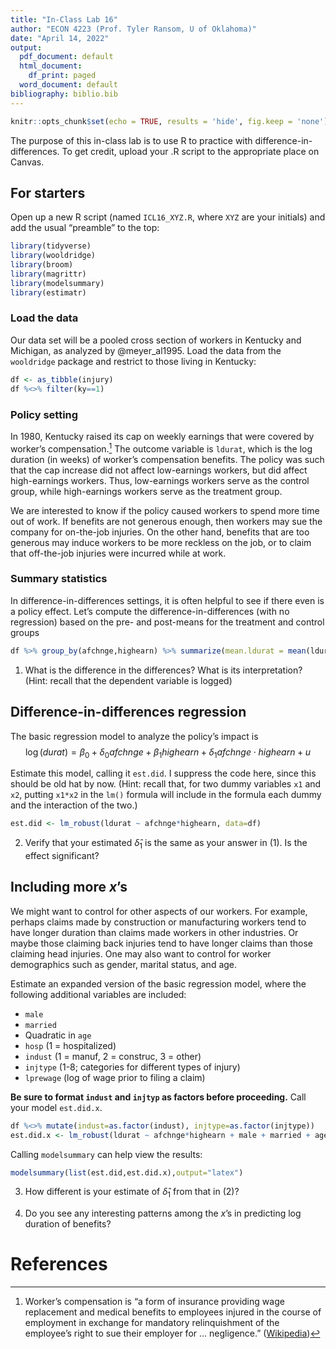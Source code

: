 ```yaml
---
title: "In-Class Lab 16"
author: "ECON 4223 (Prof. Tyler Ransom, U of Oklahoma)"
date: "April 14, 2022"
output:
  pdf_document: default
  html_document:
    df_print: paged
  word_document: default
bibliography: biblio.bib
---
```


```r
knitr::opts_chunk$set(echo = TRUE, results = 'hide', fig.keep = 'none')
```

The purpose of this in-class lab is to use R to practice with difference-in-differences. To get credit, upload your .R script to the appropriate place on Canvas.

## For starters

Open up a new R script (named `ICL16_XYZ.R`, where `XYZ` are your initials) and add the usual "preamble" to the top:

```r
library(tidyverse)
library(wooldridge)
library(broom)
library(magrittr)
library(modelsummary)
library(estimatr)
```

### Load the data

Our data set will be a pooled cross section of workers in Kentucky and Michigan, as analyzed by @meyer_al1995. Load the data from the `wooldridge` package and restrict to those living in Kentucky:

```r
df <- as_tibble(injury)
df %<>% filter(ky==1)
```

### Policy setting

In 1980, Kentucky raised its cap on weekly earnings that were covered by worker's compensation.[^1] The outcome variable is `ldurat`, which is the log duration (in weeks) of worker's compensation benefits. The policy was such that the cap increase did not affect low-earnings workers, but did affect high-earnings workers. Thus, low-earnings workers serve as the control group, while high-earnings workers serve as the treatment group.

[^1]: Worker's compensation is "a form of insurance providing wage replacement and medical benefits to employees injured in the course of employment in exchange for mandatory relinquishment of the employee's right to sue their employer for ... negligence." ([Wikipedia](https://en.wikipedia.org/wiki/Workers%27_compensation))

We are interested to know if the policy caused workers to spend more time out of work. If benefits are not generous enough, then workers may sue the company for on-the-job injuries. On the other hand, benefits that are too generous may induce workers to be more reckless on the job, or to claim that off-the-job injuries were incurred while at work.

### Summary statistics

In difference-in-differences settings, it is often helpful to see if there even is a policy effect. Let's compute the difference-in-differences (with no regression) based on the pre- and post-means for the treatment and control groups

```r
df %>% group_by(afchnge,highearn) %>% summarize(mean.ldurat = mean(ldurat))
```

1.  What is the difference in the differences? What is its interpretation? (Hint: recall that the dependent variable is logged)

## Difference-in-differences regression

The basic regression model to analyze the policy's impact is $$
\log(durat) = \beta_0 + \delta_0 afchnge + \beta_1 highearn + \delta_1 afchnge \cdot highearn + u
$$

Estimate this model, calling it `est.did`. I suppress the code here, since this should be old hat by now. (Hint: recall that, for two dummy variables `x1` and `x2`, putting `x1*x2` in the `lm()` formula will include in the formula each dummy and the interaction of the two.)

```r
est.did <- lm_robust(ldurat ~ afchnge*highearn, data=df)
```

2.  Verify that your estimated $\hat{\delta}_1$ is the same as your answer in (1). Is the effect significant?

## Including more $x$'s

We might want to control for other aspects of our workers. For example, perhaps claims made by construction or manufacturing workers tend to have longer duration than claims made workers in other industries. Or maybe those claiming back injuries tend to have longer claims than those claiming head injuries. One may also want to control for worker demographics such as gender, marital status, and age.

Estimate an expanded version of the basic regression model, where the following additional variables are included:

-   `male`
-   `married`
-   Quadratic in `age`
-   `hosp` (1 = hospitalized)
-   `indust` (1 = manuf, 2 = construc, 3 = other)
-   `injtype` (1-8; categories for different types of injury)
-   `lprewage` (log of wage prior to filing a claim)

**Be sure to format `indust` and `injtyp` as factors before proceeding.** Call your model `est.did.x`.

```r
df %<>% mutate(indust=as.factor(indust), injtype=as.factor(injtype))
est.did.x <- lm_robust(ldurat ~ afchnge*highearn + male + married + age + I(age^2) + injtype + lprewage + indust, data=df)
```

Calling `modelsummary` can help view the results:

```r
modelsummary(list(est.did,est.did.x),output="latex")
```

3.  How different is your estimate of $\hat{\delta}_1$ from that in (2)?

4.  Do you see any interesting patterns among the $x$'s in predicting log duration of benefits?

# References

